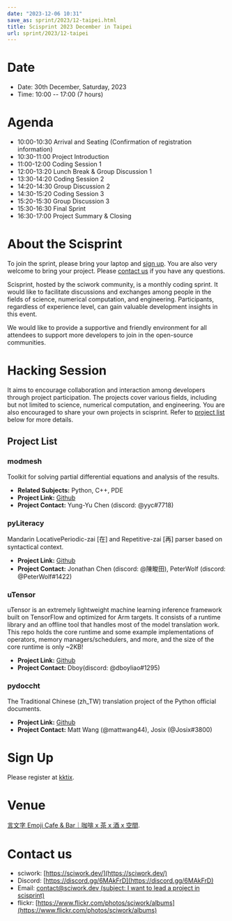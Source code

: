```yaml
---
date: "2023-12-06 10:31"
save_as: sprint/2023/12-taipei.html
title: Scisprint 2023 December in Taipei
url: sprint/2023/12-taipei
---
```


# Date

- Date: 30th December, Saturday, 2023
- Time: 10:00 \-- 17:00 (7 hours)

# Agenda

- 10:00-10:30 Arrival and Seating (Confirmation of registration
  information)
- 10:30-11:00 Project Introduction
- 11:00-12:00 Coding Session 1
- 12:00-13:20 Lunch Break & Group Discussion 1
- 13:30-14:20 Coding Session 2
- 14:20-14:30 Group Discussion 2
- 14:30-15:20 Coding Session 3
- 15:20-15:30 Group Discussion 3
- 15:30-16:30 Final Sprint
- 16:30-17:00 Project Summary & Closing

# About the Scisprint

To join the sprint, please bring your laptop and [sign up](#sign-up).
You are also very welcome to bring your project. Please [contact
us](#contact-us) if you have any questions.

Scisprint, hosted by the sciwork community, is a monthly coding sprint.
It would like to facilitate discussions and exchanges among people in
the fields of science, numerical computation, and engineering.
Participants, regardless of experience level, can gain valuable
development insights in this event.

We would like to provide a supportive and friendly environment for all
attendees to support more developers to join in the open-source
communities.

# Hacking Session

It aims to encourage collaboration and interaction among developers
through project participation. The projects cover various fields,
including but not limited to science, numerical computation, and
engineering. You are also encouraged to share your own projects in
scisprint. Refer to [project list](#project-list) below for more
details.

## Project List

### modmesh

Toolkit for solving partial differential equations and analysis of the
results.

- **Related Subjects:** Python, C++, PDE
- **Project Link:** [Github](https://github.com/solvcon/modmesh)
- **Project Contact:** Yung-Yu Chen (discord: \@yyc#7718)

### pyLiteracy

Mandarin LocativePeriodic-zai \[在\] and Repetitive-zai \[再\] parser
based on syntactical context.

- **Project Link:**
  [Github](https://github.com/Chenct-jonathan/Loc_zai_and_Rep_zai_parser)
- **Project Contact:** Jonathan Chen (discord: \@陳畯田), PeterWolf
  (discord: \@PeterWolf#1422)

### uTensor

uTensor is an extremely lightweight machine learning inference framework
built on TensorFlow and optimized for Arm targets. It consists of a
runtime library and an offline tool that handles most of the model
translation work. This repo holds the core runtime and some example
implementations of operators, memory managers/schedulers, and more, and
the size of the core runtime is only \~2KB!

- **Project Link:** [Github](https://github.com/uTensor/uTensor)
- **Project Contact:** Dboy(discord: \@dboyliao#1295)

### pydoccht

The Traditional Chinese (zh_TW) translation project of the Python
official documents.

- **Project Link:**
  [Github](https://github.com/python/python-docs-zh-tw)
- **Project Contact:** Matt Wang (@mattwang44), Josix (@Josix#3800)

# Sign Up

Please register at
[kktix](https://sciwork.kktix.cc/events/scisprint-202312-taipei).

# Venue

[言文字 Emoji Cafe & Bar｜咖啡 x 茶 x 酒 x
空間](https://maps.app.goo.gl/HkaVDuMbkMD19rV68).

<Map src="https://www.google.com/maps/embed?pb=!1m18!1m12!1m3!1d3614.651233729541!2d121.51146087638504!3d25.045907377808593!2m3!1f0!2f0!3f0!3m2!1i1024!2i768!4f13.1!3m3!1m2!1s0x3442a9378b031537%3A0x58be1ee17fe5fa49!2z6KiA5paH5a2XIEVtb2ppIENhZmUgJiBCYXLvvZzlkpbllaEgeCDojLYgeCDphZIgeCDnqbrplpM!5e0!3m2!1szh-TW!2stw!4v1701829181925!5m2!1szh-TW!2stw" />

# Contact us

- sciwork: [https://sciwork.dev/](https://sciwork.dev/)
- Discord: [https://discord.gg/6MAkFrD](https://discord.gg/6MAkFrD)
- Email: [contact@sciwork.dev (subject: I want to lead a project in
  scisprint)](mailto:contact@sciwork.dev?subject=[sciwork]%20I%20want%20to%20lead%20a%20project%20in%20scisprint)
- flickr: [https://www.flickr.com/photos/sciwork/albums](https://www.flickr.com/photos/sciwork/albums)
